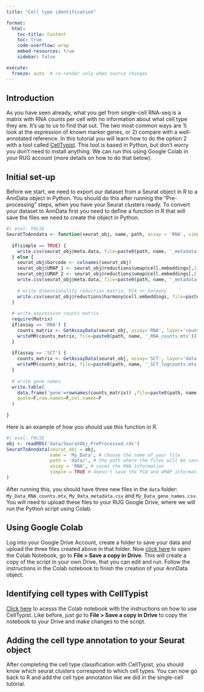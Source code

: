 ```yaml
---
title: "Cell type identification"

format: 
  html:
    toc-title: Content
    toc: true
    code-overflow: wrap
    embed-resources: true
    sidebar: false

execute:
  freeze: auto  # re-render only when source changes
---
```


## Introduction
As you have seen already, what you get from single-cell RNA-seq is a matrix with RNA counts per cell with no information about what cell type they are. It's up to us to find that out. The two most common ways are 1) look at the expression of known marker genes, or 2) compare with a well-annotated reference. In this tutorial you will learn how to do the option 2 with a tool called [CellTypist](https://github.com/Teichlab/celltypist){target="_blank"}. This tool is based in Python, but don't worry you don't need to install anything. We can run this using Google Colab in your RUG account (more details on how to do that below).

## Initial set-up
Before we start, we need to export our dataset from a Seurat object in R to a AnnData object in Python. You should do this after running the "Pre-processing" steps, when you have your Seurat clusters ready. To convert your dataset to AnnData first you need to define a function in R that will save the files we need to create the object in Python.

```r
#| eval: FALSE
SeuratToAnndata <- function(seurat_obj, name, path, assay = 'RNA', simple = FALSE) {
  
  if(simple == TRUE) {
    write.csv(seurat_obj@meta.data, file=paste0(path, name, '_metadata.csv'), quote=F, row.names=F)
  } else {
    seurat_obj$barcode <- colnames(seurat_obj)
    seurat_obj$UMAP_1 <- seurat_obj@reductions$umap@cell.embeddings[,1]
    seurat_obj$UMAP_2 <- seurat_obj@reductions$umap@cell.embeddings[,2]
    write.csv(seurat_obj@meta.data, file=paste0(path, name, '_metadata.csv'), quote=F, row.names=F)
    
    # write dimensionality reduction matrix, PCA or harmony
    write.csv(seurat_obj@reductions$harmony@cell.embeddings, file=paste0(path, name, '_pca_harmony.csv'), quote=F, row.names=F)
  }
  
  # write expression counts matrix
  require(Matrix)
  if(assay == 'RNA') {
    counts_matrix <- GetAssayData(seurat_obj, assay='RNA', layer='counts')
    writeMM(counts_matrix, file=paste0(path, name, '_RNA_counts.mtx'))
  }
  
  if(assay == 'SCT') {
    counts_matrix <- GetAssayData(seurat_obj, assay='SCT', layer='data')
    writeMM(counts_matrix, file=paste0(path, name, '_SCT_logcounts.mtx'))
  }
  
  # write gene names
  write.table(
    data.frame('gene'=rownames(counts_matrix)) ,file=paste0(path, name, '_gene_names.csv'),
    quote=F,row.names=F,col.names=F
  )
  
}
```

Here is an example of how you should use this function in R.

```r
#| eval: FALSE
obj <- readRDS('data/SeuratObj_PreProcessed.rds')
SeuratToAnndata(seurat_obj = obj,
                name = 'My_Data', # choose the name of your file
                path = 'data/', # the path where the files will be saved
                assay = 'RNA', # saves the RNA information
                simple = TRUE # doesn't save the PCA and UMAP information
)
```

After running this, you should have three new files in the `data` folder: `My_Data_RNA_counts.mtx`, `My_Data_metadata.csv` and `My_Data_gene_names.csv`. You will need to upload these files to your RUG Google Drive, where we will run the Python script using Colab.

## Using Google Colab
Log into your Google Drive Account, create a folder to save your data and upload the three files created above in that folder. Now [click here](https://colab.research.google.com/drive/1B0EYCImoOoE-T5OmBV-6feBGSRQ8bBt2?usp=sharing){target="_blank"} to open the Colab Notebook, go to **File > Save a copy in Drive**. This will create a copy of the script in your own Drive, that you can edit and run. Follow the instructions in the Colab notebook to finish the creation of your AnnData object.

## Identifying cell types with CellTypist
[Click here](https://colab.research.google.com/drive/11bztWKKO0U6IEtyoc2HN0CDx5NwFOVg1?usp=sharing){target="_blank"} to acesss the Colab notebook with the instructions on how to use CellTypist. Like before, just go to **File > Save a copy in Drive** to copy the notebook to your Drive and make changes to the script.

## Adding the cell type annotation to your Seurat object
After completing the cell type classification with CellTypist, you should know which seurat clusters correspond to which cell types. You can now go back to R and add the cell type annotation like we did in the single-cell tutorial.